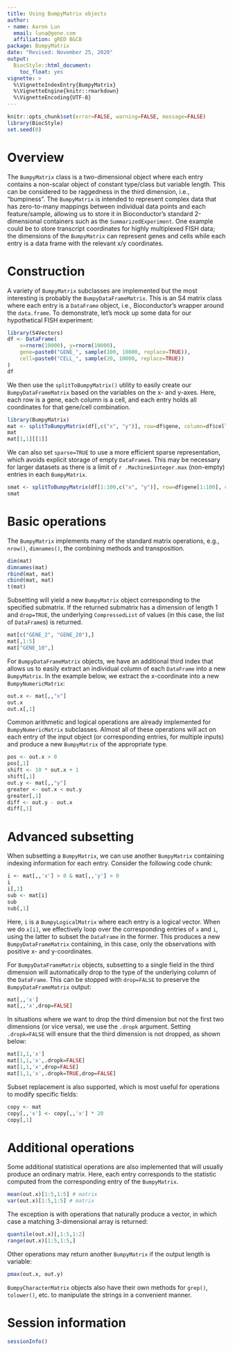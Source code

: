 ```yaml
---
title: Using BumpyMatrix objects
author:
- name: Aaron Lun
  email: luna@gene.com
  affiliation: gRED B&CB
package: BumpyMatrix
date: "Revised: November 25, 2020"
output:
  BiocStyle::html_document:
    toc_float: yes
vignette: >
  %\VignetteIndexEntry{BumpyMatrix}
  %\VignetteEngine{knitr::rmarkdown}
  %\VignetteEncoding{UTF-8}
---
```


```r
knitr::opts_chunk$set(error=FALSE, warning=FALSE, message=FALSE)
library(BiocStyle)
set.seed(0)
```

# Overview

The `BumpyMatrix` class is a two-dimensional object where each entry contains a non-scalar object of constant type/class but variable length.
This can be considered to be raggedness in the third dimension, i.e., "bumpiness".
The `BumpyMatrix` is intended to represent complex data that has zero-to-many mappings between individual data points and each feature/sample,
allowing us to store it in Bioconductor's standard 2-dimensional containers such as the `SummarizedExperiment`.
One example could be to store transcript coordinates for highly multiplexed FISH data;
the dimensions of the `BumpyMatrix` can represent genes and cells while each entry is a data frame with the relevant x/y coordinates.

# Construction

A variety of `BumpyMatrix` subclasses are implemented but the most interesting is probably the `BumpyDataFrameMatrix`.
This is an S4 matrix class where each entry is a `DataFrame` object, i.e., Bioconductor's wrapper around the `data.frame`.
To demonstrate, let's mock up some data for our hypothetical FISH experiment:

```r
library(S4Vectors)
df <- DataFrame(
    x=rnorm(10000), y=rnorm(10000), 
    gene=paste0("GENE_", sample(100, 10000, replace=TRUE)),
    cell=paste0("CELL_", sample(20, 10000, replace=TRUE))
)
df 
```

We then use the `splitToBumpyMatrix()` utility to easily create our `BumpyDataFrameMatrix` based on the variables on the x- and y-axes.
Here, each row is a gene, each column is a cell, and each entry holds all coordinates for that gene/cell combination.

```r
library(BumpyMatrix)
mat <- splitToBumpyMatrix(df[,c("x", "y")], row=df$gene, column=df$cell)
mat
mat[1,1][[1]]
```

We can also set `sparse=TRUE` to use a more efficient sparse representation, which avoids explicit storage of empty `DataFrame`s.
This may be necessary for larger datasets as there is a limit of `r .Machine$integer.max` (non-empty) entries in each `BumpyMatrix`.

```r
smat <- splitToBumpyMatrix(df[1:100,c("x", "y")], row=df$gene[1:100], column=df$cell[1:100])
smat
```

# Basic operations

The `BumpyMatrix` implements many of the standard matrix operations, e.g., `nrow()`, `dimnames()`, the combining methods and transposition.

```r
dim(mat)
dimnames(mat)
rbind(mat, mat)
cbind(mat, mat)
t(mat)
```

Subsetting will yield a new `BumpyMatrix` object corresponding to the specified submatrix.
If the returned submatrix has a dimension of length 1 and `drop=TRUE`, the underlying `CompressedList` of values (in this case, the list of `DataFrame`s) is returned.

```r
mat[c("GENE_2", "GENE_20"),]
mat[,1:5]
mat["GENE_10",]
```

For `BumpyDataFrameMatrix` objects, we have an additional third index that allows us to easily extract an individual column of each `DataFrame` into a new `BumpyMatrix`.
In the example below, we extract the x-coordinate into a new `BumpyNumericMatrix`:

```r
out.x <- mat[,,"x"]
out.x
out.x[,1]
```

Common arithmetic and logical operations are already implemented for `BumpyNumericMatrix` subclasses.
Almost all of these operations will act on each entry of the input object (or corresponding entries, for multiple inputs) 
and produce a new `BumpyMatrix` of the appropriate type.

```r
pos <- out.x > 0
pos[,1]
shift <- 10 * out.x + 1
shift[,1]
out.y <- mat[,,"y"]
greater <- out.x < out.y
greater[,1]
diff <- out.y - out.x
diff[,1]
```

# Advanced subsetting

When subsetting a `BumpyMatrix`, we can use another `BumpyMatrix` containing indexing information for each entry.
Consider the following code chunk:

```r
i <- mat[,,'x'] > 0 & mat[,,'y'] > 0
i
i[,1]
sub <- mat[i]
sub
sub[,1]
```

Here, `i` is a `BumpyLogicalMatrix` where each entry is a logical vector.
When we do `x[i]`, we effectively loop over the corresponding entries of `x` and `i`, using the latter to subset the `DataFrame` in the former.
This produces a new `BumpyDataFrameMatrix` containing, in this case, only the observations with positive x- and y-coordinates.

For `BumpyDataFrameMatrix` objects, subsetting to a single field in the third dimension will automatically drop to the type of the underlying column of the `DataFrame`.
This can be stopped with `drop=FALSE` to preserve the `BumpyDataFrameMatrix` output:

```r
mat[,,'x']
mat[,,'x',drop=FALSE]
```

In situations where we want to drop the third dimension but not the first two dimensions (or vice versa), we use the `.dropk` argument.
Setting `.dropk=FALSE` will ensure that the third dimension is not dropped, as shown below:

```r
mat[1,1,'x']
mat[1,1,'x',.dropk=FALSE]
mat[1,1,'x',drop=FALSE]
mat[1,1,'x',.dropk=TRUE,drop=FALSE]
```

Subset replacement is also supported, which is most useful for operations to modify specific fields:

```r
copy <- mat
copy[,,'x'] <- copy[,,'x'] * 20
copy[,1]
```

# Additional operations

Some additional statistical operations are also implemented that will usually produce an ordinary matrix.
Here, each entry corresponds to the statistic computed from the corresponding entry of the `BumpyMatrix`.

```r
mean(out.x)[1:5,1:5] # matrix
var(out.x)[1:5,1:5] # matrix
```

The exception is with operations that naturally produce a vector, in which case a matching 3-dimensional array is returned:

```r
quantile(out.x)[,1:5,1:2]
range(out.x)[1:5,1:5,]
```

Other operations may return another `BumpyMatrix` if the output length is variable:

```r
pmax(out.x, out.y) 
```

`BumpyCharacterMatrix` objects also have their own methods for `grep()`, `tolower()`, etc. to manipulate the strings in a convenient manner.

# Session information {-}

```r
sessionInfo()
```
